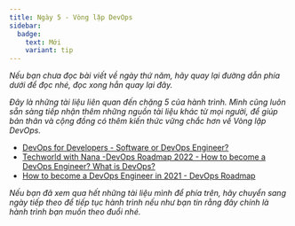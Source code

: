 ```yaml
---
title: Ngày 5 - Vòng lặp DevOps
sidebar:
  badge:
    text: Mới
    variant: tip
---
```



_Nếu bạn chưa đọc bài viết về ngày thứ năm, hãy quay lại đường dẫn phía dưới để đọc nhé, đọc xong hẳn quay lại đây._

<LinkCard
  title="Ngày 5 - Vòng lặp DevOps"
  href="../../guides/devops/day5"
/>

_Đây là những tài liệu liên quan đến chặng 5 của hành trình. Mình cũng luôn sẵn sàng tiếp nhận thêm những nguồn tài liệu
khác từ mọi người, để giúp bản thân và cộng đồng có thêm kiến thức vững chắc hơn về Vòng lặp DevOps._

- [DevOps for Developers - Software or DevOps Engineer?](https://www.youtube.com/watch?v=a0-uE3rOyeU)
- [Techworld with Nana -DevOps Roadmap 2022 - How to become a DevOps Engineer? What is DevOps?](https://www.youtube.com/watch?v=9pZ2xmsSDdo&t=125s)
- [How to become a DevOps Engineer in 2021 - DevOps Roadmap](https://www.youtube.com/watch?v=5pxbp6FyTfk)

_Nếu bạn đã xem qua hết những tài liệu mình để phía trên, hãy chuyển sang ngày tiếp theo để tiếp tục hành trình nếu như bạn 
tin rằng đây chính là hành trình bạn muốn theo đuổi nhé._

<LinkCard
  title="Ngày 6"
  href="../../guides/devops/day6"
/>
